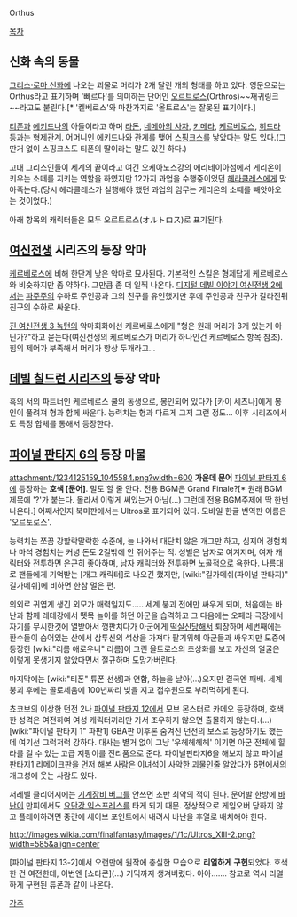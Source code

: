 Orthus

[[목차]]

== 신화 속의 동물 ==
[[그리스·로마 신화]]에 나오는 괴물로 머리가 2개 달린 개의 형태를 하고 있다. 영문으로는 Orthus라고 표기하며 '빠르다'를 의미하는 단어인 [[오르트로스]](Orthros)~~재귀링크~~라고도 불린다.[* '켈베로스'와 마찬가지로 '올트로스'는 잘못된 표기이다.]

[[티폰]]과 [[에키드나]]의 아들이라고 하며 [[라돈]], [[네메아의 사자]], [[키메라]], [[케르베로스]], [[히드라]] 등과는 형제관계. 어머니인 에키드나와 관계를 맺어 [[스핑크스]]를 낳았다는 말도 있다.(그딴거 없이 스핑크스도 티폰의 딸이라는 말도 있긴 하다.)

고대 그리스인들이 세계의 끝이라고 여긴 오케아노스강의 에리테이아섬에서 게리온이 키우는 소떼를 지키는 역할을 하였지만 12가지 과업을 수행중이었던 [[헤라클레스]]에게 맞아죽는다.(당시 헤라클레스가 실행해야 했던 과업의 임무는 게리온의 소떼를 빼앗아오는 것이었다.)

아래 항목의 캐릭터들은 모두 오르트로스(オルトロス)로 표기된다.

== [[여신전생]] 시리즈의 등장 악마 ==
[[케르베로스]]에 비해 한단계 낮은 악마로 묘사된다. 기본적인 스킬은 형제답게 케르베로스와 비슷하지만 좀 약하다. 그만큼 좀 더 일찍 나온다. [[디지털 데빌 이야기 여신전생 2]]에서는 [[파주주]]의 수하로 주인공과 그의 친구를 유인했지만 후에 주인공과 친구가 갈라진뒤 친구의 수하로 싸운다.

[[진 여신전생 3 녹턴]]의 악마회화에선 케르베로스에게 "형은 원래 머리가 3개 있는게 아닌가?"하고 묻는다(여신전생의 케르베로스가 머리가 하나인건 케르베로스 항목 참조).  힘의 제어가 부족해서 머리가 항상 두개라고...

== [[데빌 칠드런 시리즈]]의 등장 악마 ==
흑의 서의 파트너인 케르베로스 쿨의 동생으로, 봉인되어 있다가 [카이 세츠나]에게 봉인이 풀려져 형과 함께 싸운다. 능력치는 형과 다르게 그저 그런 정도... 이후 시리즈에서도 특정 합체를 통해서 등장한다.

== [[파이널 판타지 6]]의 등장 마물 ==
attachment:/1234125159_1045584.png?width=600
'''가운데 문어'''
{{{#!html
<embed src="http://www.youtube.com/v/jtFDsRZCGo4&amp;hl=ja_JP&amp;fs=1" type="application/x-shockwave-flash" allowscriptaccess="always" allowfullscreen="true" width="480" height="385"></embed>
}}}
[[파이널 판타지 6]]에 등장하는 '''호색 [문어]'''. 말도 할 줄 안다. 전용 BGM은 Grand Finale?[* 원래 BGM 제목에 '?'가 붙는다. 몰라서 이렇게 써있는거 아님(…) 그런데 전용 BGM주제에 딱 한번 나온다.]
어째서인지 북미판에서는 Ultros로 표기되어 있다. 모바일 한글 번역판 이름은 '오르토로스'. 

능력치는 쪼끔 강할락말락한 수준에, 늘 나와서 대단치 않은 개그만 하고, 심지어 경험치나 마석 경험치는 커녕 돈도 2길밖에 안 쥐어주는 적. 성별은 남자로 여겨지며, 여자 캐릭터와 전투하면 은근히 좋아하며, 남자 캐릭터와 전투하면 노골적으로 욕한다. 나름대로 팬들에게 기억받는 [개그 캐릭터]로 나오긴 했지만, [wiki:"길가메쉬(파이널 판타지)" 길가메쉬]에 비하면 한참 멀은 편.

의외로 귀엽게 생긴 외모가 매력일지도..... 세계 붕괴 전에만 싸우게 되며, 처음에는 바난과 함께 레테강에서 뗏목 놀이를 하던 아군을 습격하고 그 다음에는 오페라 극장에서 자기를 무시한것에 열받아서 깽판치다가 아군에게 [[떡실신]]당해서 퇴장하며 세번째에는 환수들이 숨어있는 산에서 삼투신의 석상을 가져다 팔기위해 아군들과 싸우지만 도중에 등장한 [wiki:"리름 애로우니" 리름]이 그린 올트로스의 초상화를 보고 자신의 얼굴은 이렇게 못생기지 않았다면서 절규하며 도망가버린다. 

마지막에는 [wiki:"티폰" 튜폰 선생]과 연합, 하늘을 날아(...)오지만 결국엔 패배. 세계 붕괴 후에는 콜로세움에 100년짜리 빚을 지고 접수원으로 부려먹히게 된다.

쵸코보의 이상한 던전 2나 [[파이널 판타지 12]]에서 모브 몬스터로 카메오 등장하며, 호색한 성격은 여전하여 여성 캐릭터끼리만 가서 조우하지 않으면 출몰하지 않는다.(…) [wiki:"파이널 판타지 1" 파판1] GBA판 이후론 숨겨진 던전의 보스로 등장하기도 했는데 여기선 그럭저럭 강하다. 대사는 별거 없이 그냥 '우헤헤헤헤' 이기면 아군 전체에 힐라를 걸 수 있는 고급 지팡이를 전리품으로 준다. 파이널판타지6을 해보지 않고 파이널 판타지1 리메이크판을 먼저 해본 사람은 이녀석이 사악한 괴물인줄 알았다가 6편에서의 개그성에 웃는 사람도 있다.

저레벨 클리어시에는 [[기계장비 버그]]를 안쓰면 초반 최악의 적이 된다. 문어발 한방에 [[바난]]이 만피에서도 [[요단강 익스프레스]]를 타게 되기 때문. 정상적으로 게임오버 당하지 않고 플레이하려면 중간에 세이브 포인트에서 내려서 바난을 후열로 배치해야 한다.

http://images.wikia.com/finalfantasy/images/1/1c/Ultros_XIII-2.png?width=585&align=center

[파이널 판타지 13-2]에서 오랜만에 원작에 충실한 모습으로 '''리얼하게 구현'''되었다. 호색한 건 여전한데, 이번엔 [쇼타콘](…) 기믹까지 생겨버렸다. 아아……. 참고로 역시 리얼하게 구현된 튜폰과 같이 나온다.

[[각주]]
